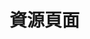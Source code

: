 # 資源頁面


<Cards>
  <Card
    title="登入"
    href="/dashboard/login"
  />
  <Card
    title="使用者資訊"
    href="/dashboard/userinfo"
  />
  <Card
    title="創建伺服器"
    href="/dashboard/create_server"
  />
</Cards>